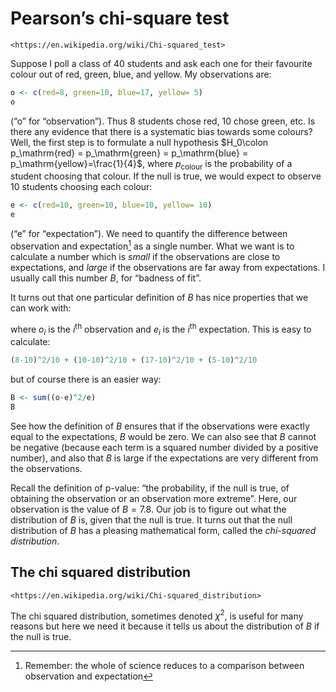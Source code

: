 # Pearson's chi-square test {#chisquare}

```block2
<https://en.wikipedia.org/wiki/Chi-squared_test>
```

Suppose I poll a class of 40 students and ask each one for their
favourite colour out of red, green, blue, and yellow.  My observations are:

```r
o <- c(red=8, green=10, blue=17, yellow= 5)
o
```

("o" for "observation").  Thus 8 students chose red, 10 chose green,
etc.  Is there any evidence that there is a systematic bias towards
some colours?  Well, the first step is to formulate a null hypothesis
$H_0\colon p_\mathrm{red} = p_\mathrm{green} = p_\mathrm{blue} =
p_\mathrm{yellow}=\frac{1}{4}$, where $p_\mathrm{colour}$ is the
probability of a student choosing that colour.  If the null is true,
we would expect to observe 10 students choosing each colour:

```r
e <- c(red=10, green=10, blue=10, yellow= 10)
e
```

("e" for "expectation").  We need to quantify the difference between
observation and expectation^[Remember: the whole of science reduces to
a comparison between observation and expectation] as a single number.
What we want is to calculate a number which is *small* if the
observations are close to expectations, and *large* if the
observations are far away from expectations.  I usually call this
number $B$, for "badness of fit".

It turns out that one particular definition of $B$ has nice properties
that we can work with:

\begin{equation}
B=\sum_i\frac{\left(e_i-o_i\right)^2}{e_i}
\end{equation}

where $o_i$ is the $i^\mathrm{th}$ observation and $e_i$ is the
$i^\mathrm{th}$ expectation.  This is easy to calculate:

```r
(8-10)^2/10 + (10-10)^2/10 + (17-10)^2/10 + (5-10)^2/10
```

but of course there is an easier way:

```r
B <- sum((o-e)^2/e)
B
```

See how the definition of $B$ ensures that if the observations were
exactly equal to the expectations, $B$ would be zero.  We can also see
that $B$ cannot be negative (because each term is a squared number
divided by a positive number), and also that $B$ is large if the
expectations are very different from the observations.

Recall the definition of p-value: "the probability, if the null is
true, of obtaining the observation or an observation more extreme".
Here, our observation is the value of $B=7.8$.  Our job is to figure
out what the distribution of $B$ is, given that the null is true.  It
turns out that the null distribution of $B$ has a pleasing
mathematical form, called the *chi-squared distribution*.

## The chi squared distribution

```block2
<https://en.wikipedia.org/wiki/Chi-squared_distribution>
```

The chi squared distribution, sometimes denoted $\chi^2$, is useful
for many reasons but here we need it because it tells us about the
distribution of $B$ if the null is true.